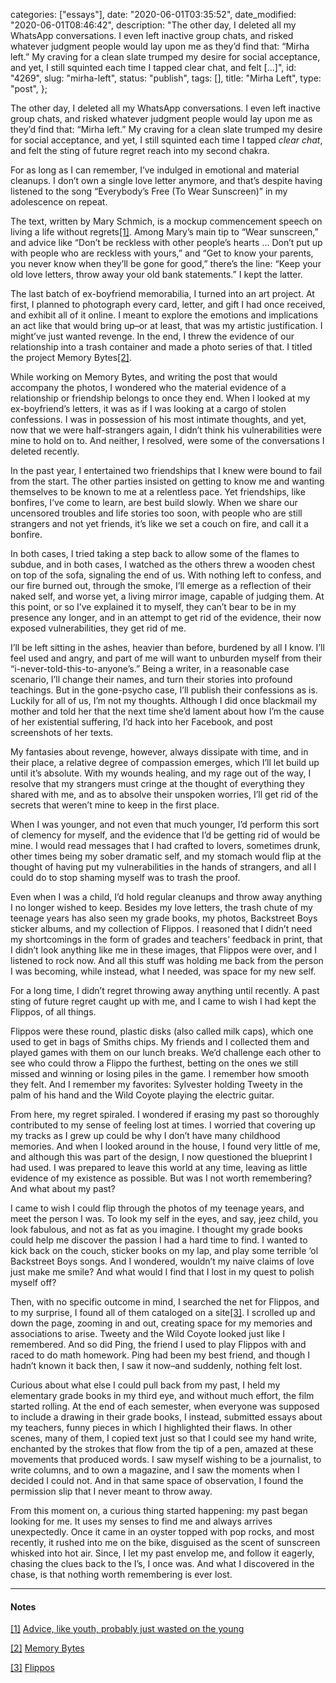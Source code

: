 
  categories: ["essays"],
  date: "2020-06-01T03:35:52",
  date_modified: "2020-06-01T08:46:42",
  description:
    "The other day, I deleted all my WhatsApp conversations. I even left inactive group chats, and risked whatever judgment people would lay upon me as they’d find that: “Mirha left.” My craving for a clean slate trumped my desire for social acceptance, and yet, I still squinted each time I tapped clear chat, and felt […]",
  id: "4269",
  slug: "mirha-left",
  status: "publish",
  tags: [],
  title: "Mirha Left",
  type: "post",
};


The other day, I deleted all my WhatsApp conversations. I even left inactive group chats, and risked whatever judgment people would lay upon me as they’d find that: “Mirha left.” My craving for a clean slate trumped my desire for social acceptance, and yet, I still squinted each time I tapped _clear chat_, and felt the sting of future regret reach into my second chakra.

For as long as I can remember, I’ve indulged in emotional and material cleanups. I don’t own a single love letter anymore, and that’s despite having listened to the song “Everybody’s Free (To Wear Sunscreen)” in my adolescence on repeat.

The text, written by Mary Schmich, is a mockup commencement speech on living a life without regrets[\[1\]](#footnote1). Among Mary’s main tip to “Wear sunscreen,” and advice like “Don’t be reckless with other people’s hearts … Don’t put up with people who are reckless with yours,” and “Get to know your parents, you never know when they’ll be gone for good,” there’s the line: “Keep your old love letters, throw away your old bank statements.” I kept the latter.

The last batch of ex-boyfriend memorabilia, I turned into an art project. At first, I planned to photograph every card, letter, and gift I had once received, and exhibit all of it online. I meant to explore the emotions and implications an act like that would bring up–or at least, that was my artistic justification. I might’ve just wanted revenge. In the end, I threw the evidence of our relationship into a trash container and made a photo series of that. I titled the project Memory Bytes[\[2\]](#footnote2).

While working on Memory Bytes, and writing the post that would accompany the photos, I wondered who the material evidence of a relationship or friendship belongs to once they end. When I looked at my ex-boyfriend’s letters, it was as if I was looking at a cargo of stolen confessions. I was in possession of his most intimate thoughts, and yet, now that we were half-strangers again, I didn’t think his vulnerabilities were mine to hold on to. And neither, I resolved, were some of the conversations I deleted recently.

In the past year, I entertained two friendships that I knew were bound to fail from the start. The other parties insisted on getting to know me and wanting themselves to be known to me at a relentless pace. Yet friendships, like bonfires, I’ve come to learn, are best build slowly. When we share our uncensored troubles and life stories too soon, with people who are still strangers and not yet friends, it’s like we set a couch on fire, and call it a bonfire.

In both cases, I tried taking a step back to allow some of the flames to subdue, and in both cases, I watched as the others threw a wooden chest on top of the sofa, signaling the end of us. With nothing left to confess, and our fire burned out, through the smoke, I’ll emerge as a reflection of their naked self, and worse yet, a living mirror image, capable of judging them. At this point, or so I’ve explained it to myself, they can’t bear to be in my presence any longer, and in an attempt to get rid of the evidence, their now exposed vulnerabilities, they get rid of me.

I’ll be left sitting in the ashes, heavier than before, burdened by all I know. I’ll feel used and angry, and part of me will want to unburden myself from their “i-never-told-this-to-anyone’s.” Being a writer, in a reasonable case scenario, I’ll change their names, and turn their stories into profound teachings. But in the gone-psycho case, I’ll publish their confessions as is. Luckily for all of us, I’m not my thoughts. Although I did once blackmail my mother and told her that the next time she’d lament about how I’m the cause of her existential suffering, I’d hack into her Facebook, and post screenshots of her texts.

My fantasies about revenge, however, always dissipate with time, and in their place, a relative degree of compassion emerges, which I’ll let build up until it’s absolute. With my wounds healing, and my rage out of the way, I resolve that my strangers must cringe at the thought of everything they shared with me, and as to absolve their unspoken worries, I’ll get rid of the secrets that weren’t mine to keep in the first place.

When I was younger, and not even that much younger, I’d perform this sort of clemency for myself, and the evidence that I’d be getting rid of would be mine. I would read messages that I had crafted to lovers, sometimes drunk, other times being my sober dramatic self, and my stomach would flip at the thought of having put my vulnerabilities in the hands of strangers, and all I could do to stop shaming myself was to trash the proof.

Even when I was a child, I’d hold regular cleanups and throw away anything I no longer wished to keep. Besides my love letters, the trash chute of my teenage years has also seen my grade books, my photos, Backstreet Boys sticker albums, and my collection of Flippos. I reasoned that I didn’t need my shortcomings in the form of grades and teachers’ feedback in print, that I didn’t look anything like me in these images, that Flippos were over, and I listened to rock now. And all this stuff was holding me back from the person I was becoming, while instead, what I needed, was space for my new self.

For a long time, I didn’t regret throwing away anything until recently. A past sting of future regret caught up with me, and I came to wish I had kept the Flippos, of all things.

Flippos were these round, plastic disks (also called milk caps), which one used to get in bags of Smiths chips. My friends and I collected them and played games with them on our lunch breaks. We’d challenge each other to see who could throw a Flippo the furthest, betting on the ones we still missed and winning or losing piles in the game. I remember how smooth they felt. And I remember my favorites: Sylvester holding Tweety in the palm of his hand and the Wild Coyote playing the electric guitar.

From here, my regret spiraled. I wondered if erasing my past so thoroughly contributed to my sense of feeling lost at times. I worried that covering up my tracks as I grew up could be why I don’t have many childhood memories. And when I looked around in the house, I found very little of me, and although this was part of the design, I now questioned the blueprint I had used. I was prepared to leave this world at any time, leaving as little evidence of my existence as possible. But was I not worth remembering? And what about my past?

I came to wish I could flip through the photos of my teenage years, and meet the person I was. To look my self in the eyes, and say, jeez child, you look fabulous, and not as fat as you imagine. I thought my grade books could help me discover the passion I had a hard time to find. I wanted to kick back on the couch, sticker books on my lap, and play some terrible ‘ol Backstreet Boys songs. And I wondered, wouldn’t my naive claims of love just make me smile? And what would I find that I lost in my quest to polish myself off?

Then, with no specific outcome in mind, I searched the net for Flippos, and to my surprise, I found all of them cataloged on a site[\[3\]](#footnote3). I scrolled up and down the page, zooming in and out, creating space for my memories and associations to arise. Tweety and the Wild Coyote looked just like I remembered. And so did Ping, the friend I used to play Flippos with and raced to do math homework. Ping had been my best friend, and though I hadn’t known it back then, I saw it now–and suddenly, nothing felt lost.

Curious about what else I could pull back from my past, I held my elementary grade books in my third eye, and without much effort, the film started rolling. At the end of each semester, when everyone was supposed to include a drawing in their grade books, I instead, submitted essays about my teachers, funny pieces in which I highlighted their flaws. In other scenes, many of them, I copied text just so that I could see my hand write, enchanted by the strokes that flow from the tip of a pen, amazed at these movements that produced words. I saw myself wishing to be a journalist, to write columns, and to own a magazine, and I saw the moments when I decided I could not. And in that same space of observation, I found the permission slip that I never meant to throw away.

From this moment on, a curious thing started happening: my past began looking for me. It uses my senses to find me and always arrives unexpectedly. Once it came in an oyster topped with pop rocks, and most recently, it rushed into me on the bike, disguised as the scent of sunscreen whisked into hot air. Since, I let my past envelop me, and follow it eagerly, chasing the clues back to the I’s, I once was. And what I discovered in the chase, is that nothing worth remembering is ever lost.

---

#### Notes

[\[1\]]() [Advice, like youth, probably just wasted on the young](https://www.chicagotribune.com/columns/chi-schmich-sunscreen-column-column.html)

[\[2\]]() [Memory Bytes](https://www.thespinoffproject.com/memory-bytes/)

[\[3\]]() [Flippos](https://www.milkcapmania.co.uk/Flippos/84-001-075-Flippo.html)
